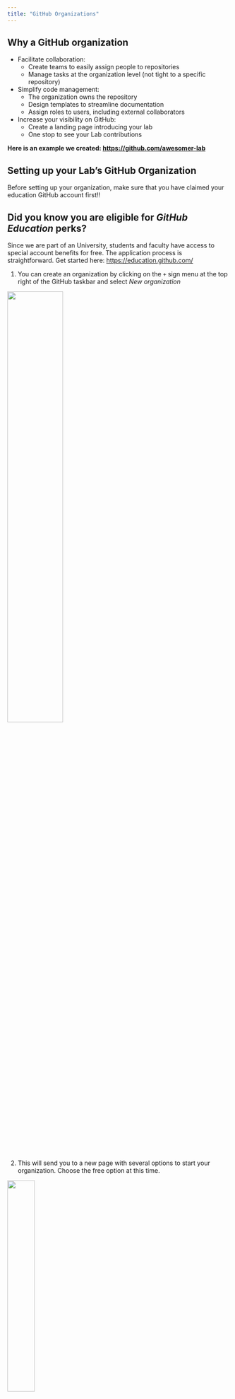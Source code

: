```yaml
---
title: "GitHub Organizations"
---
```


## Why a GitHub organization

- Facilitate collaboration: 
  - Create teams to easily assign people to repositories
  - Manage tasks at the organization level (not tight to a specific repository)
- Simplify code management:
  - The organization owns the repository
  - Design templates to streamline documentation
  - Assign roles to users, including external collaborators
- Increase your visibility on GitHub:
  - Create a landing page introducing your lab
  - One stop to see your Lab contributions
  
**Here is an example we created: <https://github.com/awesomer-lab>** 


## Setting up your Lab's GitHub Organization

Before setting up your organization, make sure that you have claimed your education GitHub account first!! 

::: {.callout-tip}
## Did you know you are eligible for _GitHub Education_ perks?

Since we are part of an University, students and faculty have access to special account benefits for free. The application process is straightforward. Get started here: <https://education.github.com/>
:::

1. You can create an organization by clicking on the `+` sign  menu at the top right of the GitHub taskbar and select _New organization_

![](img/github_org_setup-01_create_menu.png){fig-align="center" width=50%}

2. This will send you to a new page with several options to start your organization. Choose the free option at this time.

![](img/github_org_setup-02_select_free.png){fig-align="center" width=35%}

3. Now you can provide the name of your organization. We recommend naming it in a way that reflects your Lab name to help with the organization's branding. Select the email you used to get the education discount and check the "my personal account" option.

![](img/github_org_setup-03_setup.png){fig-align="center" width=60%}

4. And congratulations this is it!! You can now invite your collaborators to the organization (you will be able to do so later as well).

![](img/github_org_setup-04_collaborators.png){fig-align="center" width=70%}

5. Your organization page should look as follows:

![](img/github_org_setup-05_org_created.png){fig-align="center" width=90%}

Note all the suggestions that GitHub is providing to help you customize your organization according to your needs. We are going to follow the recommendation on the right side (red box above) to add a special `README.md` that will act as a landing page for our organization.


## Customizing your GitHub Organization

### Adding a landing page

Adding a landing page is a great opportunity to describe your research lab and what content one can expect to find in this organization. It is also a good location to describe guidelines on how to best engage with you and provide contact information. 

1. Click on the `create a README file` on the right sidebar (see red box above). This will trigger the creation of a new special repository called `.github` that will be used to host your README file. Click _Create repository_.

![](img/github_org_landingpage-01_start.png){fig-align="center" width=60%}

2. Fill out the necessary information as follows:

![](img/github_org_landingpage-02_repo.png){fig-align="center" width=80%}

We recommend checking the box _Add a README file_ as a good practice but note it is not the README that will be used as your landing page, it is the one describing this new repository hosting your landing page README in a special subfolder.


3. Create your landing page by clicking on the _Add README_ button on the right sidebar (red box below)

![](img/github_org_landingpage-03_repo_created.png)
Note the path to this special README: `.github/profile/README.md`

4. Edit your landing page. The template used to create this special README provides suggestions about the type of information you might want to add to your landing page. Those suggestions are in a comment block (delimited by `<!--` & `-->`) and thus won't be shown when the README is rendered. We still do recommend deleting this block once you are done editing your README

![](img/github_org_landingpage-04_readme.png){fig-align="center"}

Here is an example of how we defined the landing page README for our test organization:


![](img/github_org_landingpage-05_readme_filled.png){fig-align="center"}

5. Save your README: Now that you have your first version of your GitHub organization landing page (you can always iterate later on it), we are ready to save this version by clicking on the _Commit changes_ button (red box above). This will prompt a new page where you can add a commit message to describe the changes. Finally, you can hit the _Commit changes_ button to save this version. 

![](img/github_org_landingpage-06_commit.png){fig-align="center" width=60%}

Voilà 🎉 !! When you go back to your organization's main page, you should now see the text you just wrote at the top of the landing page!

![](img/github_org_landingpage-07_live.png){fig-align="center"}

###  Setting up your organization profile

Now that you have a landing page, it is also a great idea to fill out some metadata about your organization under the _Settings_ tab of the main navigation bar (top right). This will help with the discovery of your Organization. You can provide a more Human friendly name, an email to reach out to you, a short description of your organization, and an URL such as your lab home page.

![](img/github_org_setup-06_org_settings.png)

Finally, click _Update profile_ to save your changes.
